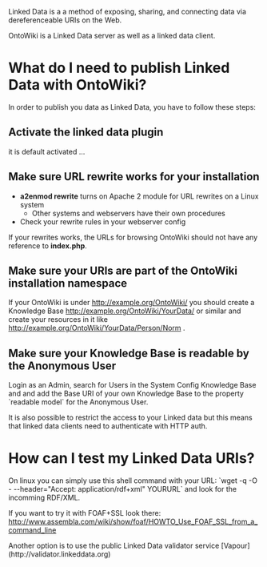Linked Data is a a method of exposing, sharing, and connecting data via dereferenceable URIs on the Web.

OntoWiki is a Linked Data server as well as a linked data client.

= What do I need to publish Linked Data with OntoWiki? =

In order to publish you data as Linked Data, you have to follow these steps:

== Activate the linked data plugin ==
it is default activated ...

== Make sure URL rewrite works for your installation ==

* '''a2enmod rewrite''' turns on Apache 2 module for URL rewrites on a Linux system
** Other systems and webservers have their own procedures
* Check your rewrite rules in your webserver config

If your rewrites works, the URLs for browsing OntoWiki should not have any reference to '''index.php'''.

== Make sure your URIs are part of the OntoWiki installation namespace==
If your OntoWiki is under http://example.org/OntoWiki/ you should create a Knowledge Base http://example.org/OntoWiki/YourData/ or similar and create your resources in it like http://example.org/OntoWiki/YourData/Person/Norm .

== Make sure your Knowledge Base is readable by the Anonymous User ==
Login as an Admin, search for Users in the System Config Knowledge Base and and add the Base URI of your own Knowledge Base to the property `readable model` for the Anonymous User.

It is also possible to restrict the access to your Linked data but this means that linked data clients need to authenticate with HTTP auth.

= How can I test my Linked Data URIs? =

On linux you can simply use this shell command with your URL: `wget -q -O - --header="Accept: application/rdf+xml" YOURURL` and look for the incomming RDF/XML.

If you want to try it with FOAF+SSL look there: http://www.assembla.com/wiki/show/foaf/HOWTO_Use_FOAF_SSL_from_a_command_line

Another option is to use the public Linked Data validator service [Vapour](http://validator.linkeddata.org)